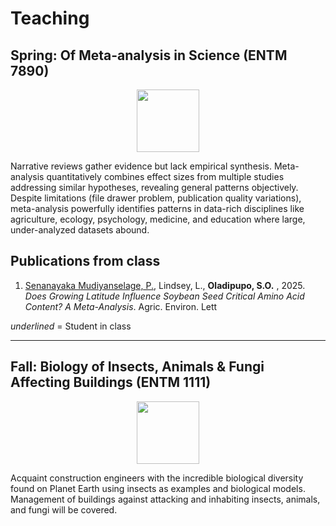 # Teaching

## Spring: Of Meta-analysis in Science (ENTM 7890)

<p align="center">
  <img src="assets/images/meta-analysis-icon.png" width="100px">
</p>

Narrative reviews gather evidence but lack empirical synthesis. Meta-analysis quantitatively combines effect sizes from multiple studies addressing similar hypotheses, revealing general patterns objectively. Despite limitations (file drawer problem, publication quality variations), meta-analysis powerfully identifies patterns in data-rich disciplines like agriculture, ecology, psychology, medicine, and education where large, under-analyzed datasets abound.

## Publications from class
1.	<span style="text-decoration: underline;">Senanayaka Mudiyanselage, P.</span>, Lindsey, L., **Oladipupo, S.O.** , 2025. _Does Growing Latitude Influence Soybean Seed Critical Amino Acid Content? A Meta-Analysis_. Agric. Environ. Lett

_underlined_ = Student in class


---

## Fall: Biology of Insects, Animals & Fungi Affecting Buildings (ENTM 1111)

<p align="center">
  <img src="assets/images/insect-icon.png" width="100px">
</p>

Acquaint construction engineers with the incredible biological diversity found on Planet Earth using insects as examples and biological models. Management of buildings against attacking and inhabiting insects, animals, and fungi will be covered. 